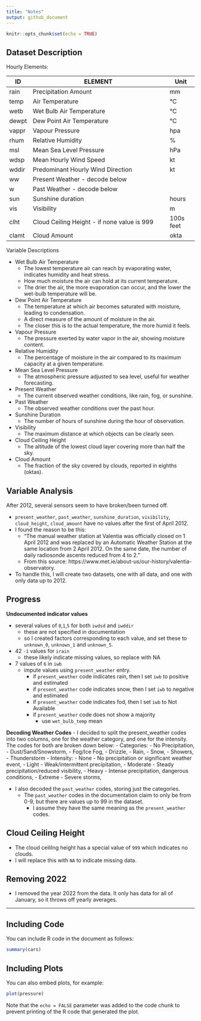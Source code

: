 ```yaml
---
title: "Notes"
output: github_document
---
```


```r
knitr::opts_chunk$set(echo = TRUE)
```

## Dataset Description
Hourly Elements:

| ID    | ELEMENT                                                | Unit      |
|-------|-------------------------------------------------------|-----------|
| rain  | Precipitation Amount                                   | mm        |
| temp  | Air Temperature                                        | °C        |
| wetb  | Wet Bulb Air Temperature                              | °C        |
| dewpt | Dew Point Air Temperature                             | °C        |
| vappr | Vapour Pressure                                       | hpa       |
| rhum  | Relative Humidity                                     | %         |
| msl   | Mean Sea Level Pressure                               | hPa       |
| wdsp  | Mean Hourly Wind Speed                                | kt        |
| wddir | Predominant Hourly Wind Direction                     | kt        |
| ww    | Present Weather - decode below                        |           |
| w     | Past Weather - decode below                           |           |
| sun   | Sunshine duration                                     | hours     |
| vis   | Visibility                                            | m         |
| clht  | Cloud Ceiling Height - if none value is 999           | 100s feet |
| clamt | Cloud Amount                                          | okta      |




Variable Descriptions

- Wet Bulb Air Temperature
    - The lowest temperature air can reach by evaporating water, indicates humidity and heat stress.
    - How much moisture the air can hold at its current temperature.
    - The drier the air, the more evaporation can occur, and the lower the wet-bulb temperature will be.

- Dew Point Air Temperature
    - The temperature at which air becomes saturated with moisture, leading to condensation.
    - A direct measure of the amount of moisture in the air.
    - The closer this is to the actual temperature, the more humid it feels.

- Vapour Pressure
    - The pressure exerted by water vapor in the air, showing moisture content.

- Relative Humidity
    - The percentage of moisture in the air compared to its maximum capacity at a given temperature.

- Mean Sea Level Pressure
    - The atmospheric pressure adjusted to sea level, useful for weather forecasting.

- Present Weather
    - The current observed weather conditions, like rain, fog, or sunshine.

- Past Weather
    - The observed weather conditions over the past hour.

- Sunshine Duration
    - The number of hours of sunshine during the hour of observation.

- Visibility
    - The maximum distance at which objects can be clearly seen.

- Cloud Ceiling Height
    - The altitude of the lowest cloud layer covering more than half the sky.

- Cloud Amount
    - The fraction of the sky covered by clouds, reported in eighths (oktas).



## Variable Analysis
After 2012, several sensors seem to have broken/been turned off.

- `present_weather`, `past_weather`, `sunshine_duration`, `visibility`, `cloud_height`, `cloud_amount` have no values after the first of April 2012.
- I found the reason to be this:
    - "The manual weather station at Valentia was officially closed on 1 April 2012 and was replaced by an Automatic Weather Station at the same location from 2 April 2012. On the same date, the number of daily radiosonde ascents reduced from 4 to 2."
    - From this source: https://www.met.ie/about-us/our-history/valentia-observatory.
- To handle this, I will create two datasets, one with all data, and one with only data up to 2012.



## Progress

**Undocumented indicator values**

- several values of `0`,`1`,`5` for both `iwdsd` and `iwddir`
  - these are not specified in documentation
  - so I created factors corresponding to each value, and set these to `unknown_0`, `unknown_1` and `unknown_5`.

- 42 `-1` values for `irain`
  - these likely indicate missing values, so replace with NA

- 7 values of `6` in `iwb`
  - impute values using `present_weather` entry.
    - if `present_weather` code indicates rain, then I set `iwb` to positive and estimated
    - if `present_weather` code indicates snow, then I set `iwb` to negative and estimated
    - if `present_weather` code indicates fod, then I set `iwb` to Not Available
    - if `present_weather` code does not show a majority
      - use `wet_bulb_temp` mean


**Decoding Weather Codes**
- I decided to split the present_weather codes into two columns, one for the weather category, and one for the intensity. The codes for both are broken down below:
    - Categories:
        - No Precipitation,
        - Dust/Sand/Snowstorm,
        - Fog/Ice Fog,
        - Drizzle,
        - Rain,
        - Snow,
        - Showers,
        - Thunderstorm
    - Intensity:
        - None - No precipitation or significant weather event,
        - Light - Weak/intermittent precipitation,
        - Moderate - Steady precipitation/reduced visibility,
        - Heavy - Intense precipitation, dangerous conditions,
        - Extreme - Severe storms,

- I also decoded the `past_weather` codes, storing just the categories.
    - The `past_weather` codes in the documentation claim to only be from 0-9, but there are values up to 99 in the dataset.
        - I assume they have the same meaning as the `present_weather` codes.


## Cloud Ceiling Height

- The cloud ceililng height has a special value of `999` which indicates no clouds.
- I will replace this with `NA` to indicate missing data.



## Removing 2022

- I removed the year 2022 from the data. It only has data for all of January, so it throws off yearly averages.



---


## Including Code

You can include R code in the document as follows:

```r
summary(cars)
```

## Including Plots

You can also embed plots, for example:

```r
plot(pressure)
```

Note that the `echo = FALSE` parameter was added to the code chunk to prevent printing of the R code that generated the plot.
